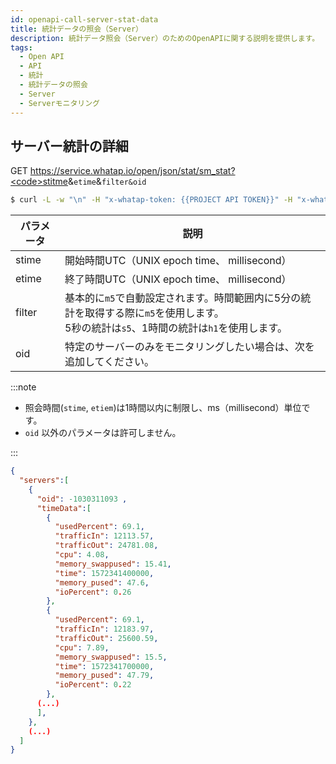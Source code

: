 ```yaml
---
id: openapi-call-server-stat-data
title: 統計データの照会（Server）
description: 統計データ照会（Server）のためのOpenAPIに関する説明を提供します。
tags:
  - Open API
  - API
  - 統計
  - 統計データの照会
  - Server
  - Serverモニタリング
---
```


## サーバー統計の詳細

<span class='apitype'>GET</span> https://service.whatap.io/open/json/stat/sm_stat?<code>stitme</code>&<code>etime</code>&<code>filter</code><code>&oid</code>

```bash title='command'
$ curl -L -w "\n" -H "x-whatap-token: {{PROJECT API TOKEN}}" -H "x-whatap-pcode: {{projectCode}}" "https://service.whatap.io/open/json/stat/sm_stat?stime=시작UTC&etime=종료UTC&filter=m5&oid=0"
```

| パラメータ  | 説明                                                                                |
| ------ | --------------------------------------------------------------------------------- |
| stime  | 開始時間UTC（UNIX epoch time、 millisecond）                                             |
| etime  | 終了時間UTC（UNIX epoch time、 millisecond）                                             |
| filter | 基本的に`m5`で自動設定されます。時間範囲内に5分の統計を取得する際に`m5`を使用します。<br/>5秒の統計は`s5`、1時間の統計は`h1`を使用します。 |
| oid    | 特定のサーバーのみをモニタリングしたい場合は、次を追加してください。                                                |

:::note

-   照会時間(`stime`, `etiem`)は1時間以内に制限し、ms（millisecond）単位です。
-   `oid` 以外のパラメータは許可しません。

:::

```json title='response'
{
  "servers":[
    {
      "oid": -1030311093 ,
      "timeData":[
        {
          "usedPercent": 69.1,
          "trafficIn": 12113.57,
          "trafficOut": 24781.08,
          "cpu": 4.08,
          "memory_swappused": 15.41,
          "time": 1572341400000,
          "memory_pused": 47.6,
          "ioPercent": 0.26
        },
        {
          "usedPercent": 69.1,
          "trafficIn": 12183.97,
          "trafficOut": 25600.59,
          "cpu": 7.89,
          "memory_swappused": 15.5,
          "time": 1572341700000,
          "memory_pused": 47.79,
          "ioPercent": 0.22
        },
      (...)
      ],
    },
    (...)
  ]
}
```
